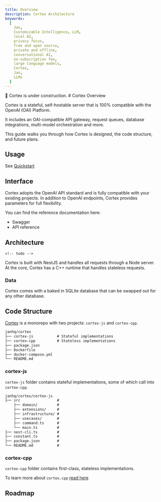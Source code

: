 ```yaml
---
title: Overview
description: Cortex Architecture
keywords:
  [
    Jan,
    Customizable Intelligence, LLM,
    local AI,
    privacy focus,
    free and open source,
    private and offline,
    conversational AI,
    no-subscription fee,
    large language models,
    Cortex,
    Jan,
    LLMs
  ]
---
```




<Callout type="warning">
🚧 Cortex is under construction.
</Callout>
# Cortex Overview

Cortex is a stateful, self-hostable server that is 100% compatible with the OpenAI (OAI) Platform.

It includes an OAI-compatible API gateway, request queues, database integrations, multi-model orchestration and more.

This guide walks you through how Cortex is designed, the code structure, and future plans.

## Usage

See [Quickstart](/cortex/quickstart)

## Interface

Cortex adopts the OpenAI API standard and is fully compatible with your existing projects. In addition to OpenAI endpoints, Cortex provides parameters for full flexibility.

You can find the reference documentation here:
- Swagger
- API reference

## Architecture

```mermaid
<!-- todo -->
```

Cortex is built with NestJS and handles all requests through a Node server. At the core, Cortex has a C++ runtime that handles stateless requests.

### Data

Cortex comes with a baked in SQLite database that can be swapped out for any other database.

## Code Structure

[Cortex](https://github.com/janhq/cortex) is a monorepo with two projects: `cortex-js` and `cortex-cpp`.

```markdown
janhq/cortex
├── cortex-js           # Stateful implementations
├── cortex-cpp          # Stateless implementations
├── package.json
├── Dockerfile          
├── docker-compose.yml
└── README.md
```

### cortex-js

`cortex-js` folder contains stateful implementations, some of which call into `cortex-cpp`.

```markdown
janhq/cortex/cortex-js
├── src                 # 
    ├── domain/         # 
    ├── extensions/     # 
    ├── infrastructure/ # 
    ├── usecases/       # 
    ├── command.ts      # 
    └── main.ts         #
├── nest-cli.ts         #
├── constant.ts         #
├── package.json        #
└── README.md           #
```

### cortex-cpp

`cortex-cpp` folder contains first-class, stateless implementations.

To learn more about `cortex.cpp` [read here](/cortex/architecture/cortexcpp)

## Roadmap
